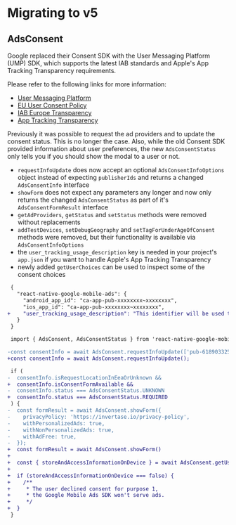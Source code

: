 # Migrating to v5

## AdsConsent

Google replaced their Consent SDK with the User Messaging Platform (UMP) SDK, which supports the latest IAB standards and Apple's App Tracking Transparency requirements.

Please refer to the following links for more information:

- [User Messaging Platform](https://developers.google.com/admob/ump/ios/quick-start)
- [EU User Consent Policy](https://www.google.com/about/company/user-consent-policy/)
- [IAB Europe Transparency](https://iabeurope.eu/iab-europe-transparency-consent-framework-policies/)
- [App Tracking Transparency](https://developer.apple.com/documentation/apptrackingtransparency)

Previously it was possible to request the ad providers and to update the consent status. This is no longer the case.
Also, while the old Consent SDK provided information about user preferences, the new `AdsConsentStatus` only tells you if you should show the modal to a user or not.

- `requestInfoUpdate` does now accept an optional `AdsConsentInfoOptions` object instead of expecting `publisherIds` and returns a changed `AdsConsentInfo` interface
- `showForm` does not expect any parameters any longer and now only returns the changed `AdsConsentStatus` as part of it's `AdsConsentFormResult` interface
- `getAdProviders`, `getStatus` and `setStatus` methods were removed without replacements
- `addTestDevices`, `setDebugGeography` and `setTagForUnderAgeOfConsent` methods were removed, but their functionality is available via `AdsConsentInfoOptions`
- the `user_tracking_usage_description` key is needed in your project's `app.json` if you want to handle Apple's App Tracking Transparency
- newly added `getUserChoices` can be used to inspect some of the consent choices

```diff
 {
   "react-native-google-mobile-ads": {
     "android_app_id": "ca-app-pub-xxxxxxxx~xxxxxxxx",
     "ios_app_id": "ca-app-pub-xxxxxxxx~xxxxxxxx",
+    "user_tracking_usage_description": "This identifier will be used to deliver personalized ads to you."
   }
 }
```

```diff
 import { AdsConsent, AdsConsentStatus } from 'react-native-google-mobile-ads';

-const consentInfo = await AdsConsent.requestInfoUpdate(['pub-6189033257628123']);
+const consentInfo = await AdsConsent.requestInfoUpdate();

 if (
-  consentInfo.isRequestLocationInEeaOrUnknown &&
+  consentInfo.isConsentFormAvailable &&
-  consentInfo.status === AdsConsentStatus.UNKNOWN
+  consentInfo.status === AdsConsentStatus.REQUIRED
 ) {
-  const formResult = await AdsConsent.showForm({
-    privacyPolicy: 'https://invertase.io/privacy-policy',
-    withPersonalizedAds: true,
-    withNonPersonalizedAds: true,
-    withAdFree: true,
-  });
+  const formResult = await AdsConsent.showForm()
+
+  const { storeAndAccessInformationOnDevice } = await AdsConsent.getUserChoices();
+
+  if (storeAndAccessInformationOnDevice === false) {
+    /**
+     * The user declined consent for purpose 1,
+     * the Google Mobile Ads SDK won't serve ads.
+     */
+  }
 }
```
